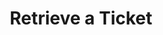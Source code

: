 ---
title: 'Retrieve a Ticket'
description: 'Retrieve a Ticket from any Ticketing Platform using this endpoint'
openapi: "GET /ticketing/ticket/{id}"
---